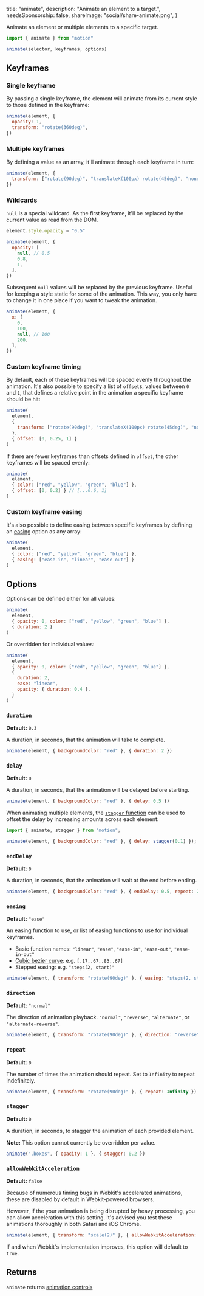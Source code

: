 
  title: "animate",
  description: "Animate an element to a target.",
  needsSponsorship: false,
  shareImage: "social/share-animate.png",
}

Animate an element or multiple elements to a specific target.

```javascript
import { animate } from "motion"

animate(selector, keyframes, options)
```

## Keyframes

### Single keyframe

By passing a single keyframe, the element will animate from its current style to those defined in the keyframe:

```javascript
animate(element, {
  opacity: 1,
  transform: "rotate(360deg)",
})
```

### Multiple keyframes

By defining a value as an array, it'll animate through each keyframe in turn:

```javascript
animate(element, {
  transform: ["rotate(90deg)", "translateX(100px) rotate(45deg)", "none"],
})
```

### Wildcards

`null` is a special wildcard. As the first keyframe, it'll be replaced by the current value as read from the DOM.

```javascript
element.style.opacity = "0.5"

animate(element, {
  opacity: [
    null, // 0.5
    0.8,
    1,
  ],
})
```

Subsequent `null` values will be replaced by the previous keyframe. Useful for keeping a style static for some of the animation. This way, you only have to change it in one place if you want to tweak the animation.

```javascript
animate(element, {
  x: [
    0,
    100,
    null, // 100
    200,
  ],
})
```

### Custom keyframe timing

By default, each of these keyframes will be spaced evenly throughout the animation. It's also possible to specify a list of `offset`s, values between `0` and `1`, that defines a relative point in the animation a specific keyframe should be hit:

```javascript
animate(
  element,
  {
    transform: ["rotate(90deg)", "translateX(100px) rotate(45deg)", "none"],
  },
  { offset: [0, 0.25, 1] }
)
```

If there are fewer keyframes than offsets defined in `offset`, the other keyframes will be spaced evenly:

```javascript
animate(
  element,
  { color: ["red", "yellow", "green", "blue"] },
  { offset: [0, 0.2] } // [...0.6, 1]
)
```

### Custom keyframe easing

It's also possible to define easing between specific keyframes by defining an [easing](#easing) option as any array:

```javascript
animate(
  element,
  { color: ["red", "yellow", "green", "blue"] },
  { easing: ["ease-in", "linear", "ease-out"] }
)
```

<!--
TODO: Accepted values / single transforms
-->

## Options

Options can be defined either for all values:

```javascript
animate(
  element,
  { opacity: 0, color: ["red", "yellow", "green", "blue"] },
  { duration: 2 }
)
```

Or overridden for individual values:

```javascript
animate(
  element,
  { opacity: 0, color: ["red", "yellow", "green", "blue"] },
  {
    duration: 2,
    ease: "linear",
    opacity: { duration: 0.4 },
  }
)
```

### `duration`

**Default:** `0.3`

A duration, in seconds, that the animation will take to complete.

```javascript
animate(element, { backgroundColor: "red" }, { duration: 2 })
```

### `delay`

**Default:** `0`

A duration, in seconds, that the animation will be delayed before starting.

```javascript
animate(element, { backgroundColor: "red" }, { delay: 0.5 })
```

When animating multiple elements, the [`stagger` function](/dom/stagger) can be used to offset the delay by increasing amounts across each element:

```javascript
import { animate, stagger } from "motion";

animate(element, { backgroundColor: "red" }, { delay: stagger(0.1) });
```

### `endDelay`

**Default:** `0`

A duration, in seconds, that the animation will wait at the end before ending.

```javascript
animate(element, { backgroundColor: "red" }, { endDelay: 0.5, repeat: 2 })
```

### `easing`

**Default:** `"ease"`

An easing function to use, or list of easing functions to use for individual keyframes.

- Basic function names: `"linear"`, `"ease"`, `"ease-in"`, `"ease-out"`, `"ease-in-out"`
- [Cubic bezier curve](https://cubic-bezier.com/): e.g. `[.17,.67,.83,.67]`
- Stepped easing: e.g. `"steps(2, start)"`

```javascript
animate(element, { transform: "rotate(90deg)" }, { easing: "steps(2, start)" })
```

### `direction`

**Default:** `"normal"`

The direction of animation playback. `"normal"`, `"reverse"`, `"alternate"`, or `"alternate-reverse"`.

```javascript
animate(element, { transform: "rotate(90deg)" }, { direction: "reverse" })
```

### `repeat`

**Default:** `0`

The number of times the animation should repeat. Set to `Infinity` to repeat indefinitely.

```javascript
animate(element, { transform: "rotate(90deg)" }, { repeat: Infinity })
```

### `stagger`

**Default:** `0`

A duration, in seconds, to stagger the animation of each provided element.

**Note:** This option cannot currently be overridden per value.

```javascript
animate(".boxes", { opacity: 1 }, { stagger: 0.2 })
```

### `allowWebkitAcceleration`

**Default:** `false`

Because of numerous timing bugs in Webkit's accelerated animations, these are disabled by default in Webkit-powered browsers.

However, if the your animation is being disrupted by heavy processing, you can allow acceleration with this setting. It's advised you test these animations thoroughly in both Safari and iOS Chrome.

<!-- Add note linking to perf guide explaining when Webkit itself disables acceleration -->

```javascript
animate(element, { transform: "scale(2)" }, { allowWebkitAcceleration: true })
```

If and when Webkit's implementation improves, this option will default to `true`.

## Returns

`animate` returns [animation controls](/dom/controls)
